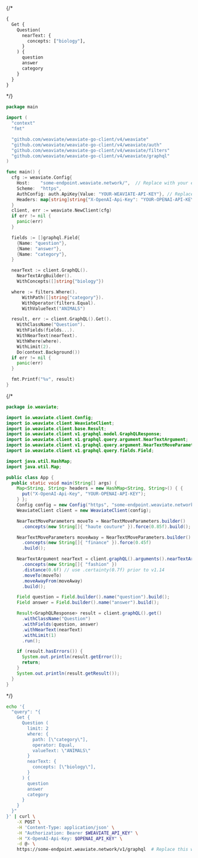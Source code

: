 

<Tabs groupId="languages">
{/* <TabItem value="graphql" label="GraphQL">

```graphql
{
  Get {
    Question(
      nearText: {
        concepts: ["biology"],
      }
    ) {
      question
      answer
      category
    }
  }
}
```

</TabItem> */}
<TabItem value="py" label="Python (v4)">

<FilteredTextBlock
  text={EndToEndPyCode}
  startMarker="# NearTextWhereExample"
  endMarker="# END NearTextWhereExample"
  language="py"
/>

</TabItem>
<TabItem value="py3" label="Python (v3)">

<FilteredTextBlock
  text={EndToEndPy3Code}
  startMarker="# NearTextWhereExample"
  endMarker="# END NearTextWhereExample"
  language="py"
/>

</TabItem>
<TabItem value="js" label="JS/TS (Beta)">

<FilteredTextBlock
  text={EndToEndTSCode}
  startMarker="// NearTextWhereExample"
  endMarker="// END NearTextWhereExample"
  language="ts"
/>

</TabItem>

<TabItem value="js2" label="JS/TS">

<FilteredTextBlock
  text={EndToEndTSCodeLegacy}
  startMarker="// NearTextWhereExample"
  endMarker="// END NearTextWhereExample"
  language="ts"
/>

</TabItem>

<TabItem value="go" label="Go">

```go
package main

import (
  "context"
  "fmt"

  "github.com/weaviate/weaviate-go-client/v4/weaviate"
  "github.com/weaviate/weaviate-go-client/v4/weaviate/auth"
  "github.com/weaviate/weaviate-go-client/v4/weaviate/filters"
  "github.com/weaviate/weaviate-go-client/v4/weaviate/graphql"
)

func main() {
  cfg := weaviate.Config{
    Host:    "some-endpoint.weaviate.network/",  // Replace with your endpoint
    Scheme:  "https",
    AuthConfig: auth.ApiKey{Value: "YOUR-WEAVIATE-API-KEY"}, // Replace w/ your Weaviate instance API key
    Headers: map[string]string{"X-OpenAI-Api-Key": "YOUR-OPENAI-API-KEY"},  // Replace with your inference API key
  }
  client, err := weaviate.NewClient(cfg)
  if err != nil {
    panic(err)
  }

  fields := []graphql.Field{
    {Name: "question"},
    {Name: "answer"},
    {Name: "category"},
  }

  nearText := client.GraphQL().
    NearTextArgBuilder().
    WithConcepts([]string{"biology"})

  where := filters.Where().
      WithPath([]string{"category"}).
      WithOperator(filters.Equal).
      WithValueText("ANIMALS")

  result, err := client.GraphQL().Get().
    WithClassName("Question").
    WithFields(fields...).
    WithNearText(nearText).
    WithWhere(where).
    WithLimit(2).
    Do(context.Background())
  if err != nil {
    panic(err)
  }

  fmt.Printf("%v", result)
}
```

</TabItem>
{/* <TabItem value="java" label="Java">

```java
package io.weaviate;

import io.weaviate.client.Config;
import io.weaviate.client.WeaviateClient;
import io.weaviate.client.base.Result;
import io.weaviate.client.v1.graphql.model.GraphQLResponse;
import io.weaviate.client.v1.graphql.query.argument.NearTextArgument;
import io.weaviate.client.v1.graphql.query.argument.NearTextMoveParameters;
import io.weaviate.client.v1.graphql.query.fields.Field;

import java.util.HashMap;
import java.util.Map;

public class App {
  public static void main(String[] args) {
    Map<String, String> headers = new HashMap<String, String>() { {
      put("X-OpenAI-Api-Key", "YOUR-OPENAI-API-KEY");
    } };
    Config config = new Config("https", "some-endpoint.weaviate.network/", headers);  // Replace with your endpoint
    WeaviateClient client = new WeaviateClient(config);

    NearTextMoveParameters moveTo = NearTextMoveParameters.builder()
      .concepts(new String[]{ "haute couture" }).force(0.85f).build();

    NearTextMoveParameters moveAway = NearTextMoveParameters.builder()
      .concepts(new String[]{ "finance" }).force(0.45f)
      .build();

    NearTextArgument nearText = client.graphQL().arguments().nearTextArgBuilder()
      .concepts(new String[]{ "fashion" })
      .distance(0.6f) // use .certainty(0.7f) prior to v1.14
      .moveTo(moveTo)
      .moveAwayFrom(moveAway)
      .build();

    Field question = Field.builder().name("question").build();
    Field answer = Field.builder().name("answer").build();

    Result<GraphQLResponse> result = client.graphQL().get()
      .withClassName("Question")
      .withFields(question, answer)
      .withNearText(nearText)
      .withLimit(1)
      .run();

    if (result.hasErrors()) {
      System.out.println(result.getError());
      return;
    }
    System.out.println(result.getResult());
  }
}
```

</TabItem> */}
<TabItem value="curl" label="Curl">

```bash
echo '{
  "query": "{
    Get {
      Question (
        limit: 2
        where: {
          path: [\"category\"],
          operator: Equal,
          valueText: \"ANIMALS\"
        }
        nearText: {
          concepts: [\"biology\"],
        }
      ) {
        question
        answer
        category
      }
    }
  }"
}' | curl \
    -X POST \
    -H 'Content-Type: application/json' \
    -H "Authorization: Bearer $WEAVIATE_API_KEY" \
    -H "X-OpenAI-Api-Key: $OPENAI_API_KEY" \
    -d @- \
    https://some-endpoint.weaviate.network/v1/graphql  # Replace this with your endpoint
```

</TabItem>
</Tabs>
